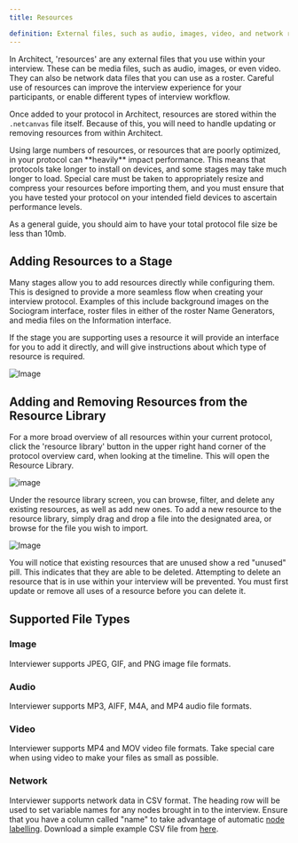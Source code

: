 ```yaml
---
title: Resources

definition: External files, such as audio, images, video, and network roster data, that can be used within your interview protocol.
---
```


In Architect, 'resources' are any external files that you use within your interview. These can be media files, such as audio, images, or even video. They can also be network data files that you can use as a roster. Careful use of resources can improve the interview experience for your participants, or enable different types of interview workflow.

Once added to your protocol in Architect, resources are stored within the `.netcanvas` file itself. Because of this, you will need to handle updating or removing resources from within Architect.

<TipBox danger={true}>
  Using large numbers of resources, or resources that are poorly optimized, in your protocol can **heavily** impact performance. This means that protocols take longer to install on devices, and some stages may take much longer to load. Special care must be taken to appropriately resize and compress your resources before importing them, and you must ensure that you have tested your protocol on your intended field devices to ascertain performance levels.

As a general guide, you should aim to have your total protocol file size be less than 10mb.
</TipBox>

## Adding Resources to a Stage

Many stages allow you to add resources directly while configuring them. This is designed to provide a more seamless flow when creating your interview protocol. Examples of this include background images on the Sociogram interface, roster files in either of the roster Name Generators, and media files on the Information interface.

If the stage you are supporting uses a resource it will provide an interface for you to add it directly, and will give instructions about which type of resource is required.

![Image](/assets/img/key-concepts/assets/bg-asset.png)

## Adding and Removing Resources from the Resource Library

For a more broad overview of all resources within your current protocol, click the 'resource library' button in the upper right hand corner of the protocol overview card, when looking at the timeline. This will open the Resource Library.

![image](/assets/img/key-concepts/assets/manage-assets-button.png)

Under the resource library screen, you can browse, filter, and delete any existing resources, as well as add new ones. To add a new resource to the resource library, simply drag and drop a file into the designated area, or browse for the file you wish to import.

![Image](/assets/img/key-concepts/assets/asset-library.png)

You will notice that existing resources that are unused show a red "unused" pill. This indicates that they are able to be deleted. Attempting to delete an resource that is in use within your interview will be prevented. You must first update or remove all uses of a resource before you can delete it.

## Supported File Types

### Image

Interviewer supports JPEG, GIF, and PNG image file formats.

### Audio

Interviewer supports MP3, AIFF, M4A, and MP4 audio file formats.

### Video

Interviewer supports MP4 and MOV video file formats. Take special care when using video to make your files as small as possible.

### Network

Interviewer supports network data in CSV format. The heading row will be used to set variable names for any nodes brought in to the interview. Ensure that you have a column called "name" to take advantage of automatic [node labelling](../_reference/node-labelling.md). Download a simple example CSV file from [here](../../../assets/previousInterview.csv).
